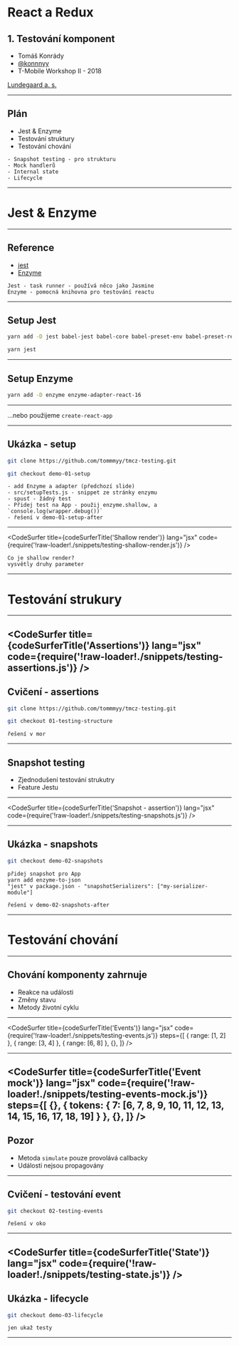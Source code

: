 
# React a Redux

## 1. Testování komponent

- Tomáš Konrády
- <a href="https://twitter.com/konnnyy">@konnnyy</a>
- T-Mobile Workshop II - 2018

<a href="https://lundegaard.eu">Lundegaard a. s.</a>


---
## Plán

- Jest & Enzyme
- Testování struktury
- Testování chování

```notes
- Snapshot testing - pro strukturu
- Mock handlerů
- Internal state
- Lifecycle

```
---

# Jest & Enzyme

---

## Reference

- [jest](https://jestjs.io/)
- [Enzyme](https://github.com/airbnb/enzyme)

```notes
Jest - task runner - používá něco jako Jasmine
Enzyme - pomocná knihovna pro testování reactu
```
---

## Setup Jest

```sh
yarn add -D jest babel-jest babel-core babel-preset-env babel-preset-react

yarn jest
```
---

## Setup Enzyme

```sh
yarn add -D enzyme enzyme-adapter-react-16
```
---

...nebo použijeme `create-react-app`

---

## Ukázka - setup

```sh
git clone https://github.com/tommmyy/tmcz-testing.git

git checkout demo-01-setup
```
```notes
- add Enzyme a adapter (předchozí slide)
- src/setupTests.js - snippet ze stránky enzymu
- spusť - žádný test
- Přidej test na App - použij enzyme.shallow, a `console.log(wrapper.debug())`
- řešení v demo-01-setup-after

```
---

<CodeSurfer
	title={codeSurferTitle('Shallow render')}
	lang="jsx"
	code={require('!raw-loader!./snippets/testing-shallow-render.js')}
/>

```notes
Co je shallow render?
vysvětly druhy parameter
```
---

# Testování strukury

---

<CodeSurfer
	title={codeSurferTitle('Assertions')}
	lang="jsx"
	code={require('!raw-loader!./snippets/testing-assertions.js')}
/>
---

## Cvičení - assertions

```sh
git clone https://github.com/tommmyy/tmcz-testing.git

git checkout 01-testing-structure
```

```notes
řešení v mor
```

---

## Snapshot testing

- Zjednodušení testování strukutry
- Feature Jestu

---

<CodeSurfer
	title={codeSurferTitle('Snapshot - assertion')}
	lang="jsx"
	code={require('!raw-loader!./snippets/testing-snapshots.js')}
/>

---
## Ukázka - snapshots

```sh
git checkout demo-02-snapshots
```

```notes
přidej snapshot pro App
yarn add enzyme-to-json
"jest" v package.json - "snapshotSerializers": ["my-serializer-module"]

řešení v demo-02-snapshots-after
```
---

# Testování chování

---

## Chování komponenty zahrnuje

- Reakce na události
- Změny stavu
- Metody životní cyklu


---

<CodeSurfer
	title={codeSurferTitle('Events')}
	lang="jsx"
	code={require('!raw-loader!./snippets/testing-events.js')}
	steps={[
		{ range: [1, 2] },
		{ range: [3, 4] },
		{ range: [6, 8] },
		{},
	]}
/>

---

<CodeSurfer
	title={codeSurferTitle('Event mock')}
	lang="jsx"
	code={require('!raw-loader!./snippets/testing-events-mock.js')}
	steps={[
		{},
		{ tokens: { 7: [6, 7, 8, 9, 10, 11, 12, 13, 14, 15, 16, 17, 18, 19] }  },
		{},
	]}
/>
---

## Pozor

- Metoda `simulate` pouze provolává callbacky
- Události nejsou propagovány


---

## Cvičení - testování event

```sh
git checkout 02-testing-events
```

```notes
řešení v oko
```
---


<CodeSurfer
	title={codeSurferTitle('State')}
	lang="jsx"
	code={require('!raw-loader!./snippets/testing-state.js')}
/>
---

## Ukázka - lifecycle

```sh
git checkout demo-03-lifecycle
```
```notes
jen ukaž testy
```
---

